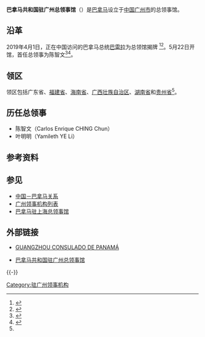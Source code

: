 {{Infobox diplomatic mission
| name= 巴拿马共和国驻广州总领事馆<br>[[File:Coat_of_arms_of_Panama.svg|100px]]
| native_name= Consulado General de la República de Panamá en Guangzhou
| image=
| location={{CHN}}[[广东省|广东省]][[广州市|广州市]]
| address = 广州市天河区珠江西路5号[[广州国际金融中心|广州国际金融中心]]705单元 <ref name = "info">{{cite web |url=https://www.fmprc.gov.cn/web/fw_673051/lbfw_673061/lsgmd_673079/t1751584.shtml |title=巴拿马共和国驻广州总领事馆 |publisher=中华人民共和国外交部 |date= |accessdate=2021-01-27 |archive-date=2021-02-03 |archive-url=https://web.archive.org/web/20210203174714/https://www.fmprc.gov.cn/web/fw_673051/lbfw_673061/lsgmd_673079/t1751584.shtml |dead-url=no }}</ref>
| consul_general= 叶明明
| department={{PAN}}[[巴拿马外交部|外交部]]
| jurisdiction= [[广东省|广东省]]、[[福建省|福建省]]、[[海南省|海南省]]、[[广西壮族自治区|广西壮族自治区]]、[[湖南省|湖南省]]、[[贵州省|贵州省]]
| website=
}}
'''巴拿马共和国驻广州总领事馆'''（{{lang-es|'''Consulado General de la República de Panamá en Guangzhou'''}}）是[[巴拿马|巴拿马]]设立于[[中国|中国]][[广州市|广州市]]的总领事馆。

==沿革==
2019年4月1日，正在中国访问的巴拿马总统[[胡安·卡洛斯·巴雷拉|巴雷拉]]为总领馆揭牌
<ref>{{cite news |author=朱晓枫、胡良光 |url=http://epaper.southcn.com/nfdaily/html/2019-04/08/content_7791713.htm |title=巴拿马总统巴雷拉首次到访广东，接受南方日报独家专访时表示：从贸易投资文旅等着手 与粤港澳大湾区加强合作 |publisher=[[南方日报|南方日报]] |date=2019-04-08 |accessdate=2021-01-27 |archive-date=2021-02-01 |archive-url=https://web.archive.org/web/20210201050756/http://epaper.southcn.com/nfdaily/html/2019-04/08/content_7791713.htm |dead-url=no }}</ref><ref>{{cite web |url=https://www.fmprc.gov.cn/web/wjb_673085/zzjg_673183/lss_674689/xgxw_674691/t1650972.shtml |title=外交部领事司司长崔爱民出席巴拿马驻广州、香港总领事馆开馆仪式 |publisher=中华人民共和国外交部领事司 |date=2019-04-03 |accessdate=2021-01-27 |archive-date=2021-02-05 |archive-url=https://web.archive.org/web/20210205212636/https://www.fmprc.gov.cn/web/wjb_673085/zzjg_673183/lss_674689/xgxw_674691/t1650972.shtml |dead-url=no }}</ref>。5月22日开馆，首任总领事为陈智文<ref>{{cite news |author=胡良光、曹颖 |url=http://epaper.southcn.com/nfdaily/html/2019-05/24/content_7801681.htm |title=欧阳卫民出席巴拿马驻广州总领事馆开馆仪式 共商务实合作 共享发展机遇 |website= |publisher=[[南方日报|南方日报]] |date=2019-05-24 |accessdate=2021-01-27 |archive-date=2021-02-01 |archive-url=https://web.archive.org/web/20210201102421/http://epaper.southcn.com/nfdaily/html/2019-05/24/content_7801681.htm |dead-url=no }}</ref><ref>{{cite web |url=http://www.gzfao.gov.cn/dtxx/wsdt/content/post_134125.html |title=市政府副秘书长高裕跃出席巴拿马驻广州总领事馆开馆仪式 |publisher=广州市政府外事办公室领事与涉外安全处 |date=2019-05-24 |accessdate=2021-01-27 |archive-date=2021-02-04 |archive-url=https://web.archive.org/web/20210204164312/http://www.gzfao.gov.cn/dtxx/wsdt/content/post_134125.html |dead-url=no }}</ref>。

==领区==
领区包括广东省、[[福建省|福建省]]、[[海南省|海南省]]、[[广西壮族自治区|广西壮族自治区]]、[[湖南省|湖南省]]和[[贵州省|贵州省]]<ref name = "info"/>。  

==历任总领事==
* 陈智文（Carlos Enrique CHING Chun）
* 叶明明（Yamileth YE Li）

==参考资料==
{{reflist}}

==参见==
* [[中国－巴拿马关系|中国－巴拿马关系]]
* [[广州领事机构列表|广州领事机构列表]]
* [[巴拿马驻上海总领事馆|巴拿马驻上海总领事馆]]

==外部链接==
* {{es}}[https://mire.gob.pa/ministerio/embajada-y-consulado/guangzhou-consulado-general-de-marina-mercante-de-panama/ GUANGZHOU CONSULADO DE PANAMÁ] {{Wayback|url=https://mire.gob.pa/ministerio/embajada-y-consulado/guangzhou-consulado-general-de-marina-mercante-de-panama/ |date=20210131201419 }}
* {{zh}}[https://www.fmprc.gov.cn/web/fw_673051/lbfw_673061/lsgmd_673079/t1751584.shtml 巴拿马共和国驻广州总领事馆] {{Wayback|url=https://www.fmprc.gov.cn/web/fw_673051/lbfw_673061/lsgmd_673079/t1751584.shtml |date=20210203174714 }}

{{-}}
{{驻中华人民共和国外交机构|state=collapsed}}
{{各国驻广州外交机构}}

[[Category:驻广州领事机构|Category:驻广州领事机构]]